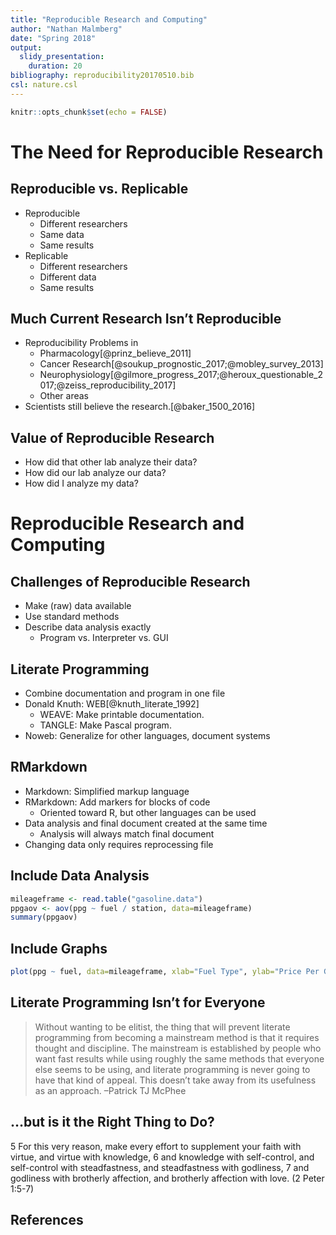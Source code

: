 ```yaml
---
title: "Reproducible Research and Computing"
author: "Nathan Malmberg"
date: "Spring 2018"
output: 
  slidy_presentation:
    duration: 20
bibliography: reproducibility20170510.bib
csl: nature.csl
---
```


```r
knitr::opts_chunk$set(echo = FALSE)
```

# The Need for Reproducible Research
## Reproducible vs. Replicable
- Reproducible
    - Different researchers
    - Same data
    - Same results
- Replicable
    - Different researchers
    - Different data
    - Same results

## Much Current Research Isn't Reproducible
- Reproducibility Problems in
    - Pharmacology[@prinz_believe_2011]
    - Cancer Research[@soukup_prognostic_2017;@mobley_survey_2013]
    - Neurophysiology[@gilmore_progress_2017;@heroux_questionable_2017;@zeiss_reproducibility_2017]
    - Other areas
- Scientists still believe the research.[@baker_1500_2016]

## Value of Reproducible Research
- How did that other lab analyze their data?
- How did our lab analyze our data?
- How did I analyze my data?

# Reproducible Research and Computing

## Challenges of Reproducible Research
- Make (raw) data available
- Use standard methods
- Describe data analysis exactly
    - Program vs. Interpreter vs. GUI
    
## Literate Programming
- Combine documentation and program in one file
- Donald Knuth: WEB[@knuth_literate_1992]
    - WEAVE: Make printable documentation.
    - TANGLE: Make Pascal program.
- Noweb: Generalize for other languages, document systems

## RMarkdown
- Markdown: Simplified markup language
- RMarkdown: Add markers for blocks of code
    - Oriented toward R, but other languages can be used
- Data analysis and final document created at the same time
    - Analysis will always match final document
- Changing data only requires reprocessing file

## Include Data Analysis
```r
mileageframe <- read.table("gasoline.data")
ppgaov <- aov(ppg ~ fuel / station, data=mileageframe)
summary(ppgaov)
```

## Include Graphs
```r
plot(ppg ~ fuel, data=mileageframe, xlab="Fuel Type", ylab="Price Per Gallon")
```

## Literate Programming Isn't for Everyone
> Without wanting to be elitist, the thing that will prevent literate programming from becoming a mainstream method is that it requires thought and discipline. The mainstream is established by people who want fast results while using roughly the same methods that everyone else seems to be using, and literate programming is never going to have that kind of appeal. This doesn't take away from its usefulness as an approach.
    --Patrick TJ McPhee

## ...but is it the Right Thing to Do?
5 For this very reason, make every effort to supplement your faith
  with virtue, and virtue with knowledge, 6 and knowledge with
  self-control, and self-control with steadfastness, and steadfastness
  with godliness, 7 and godliness with brotherly affection, and
  brotherly affection with love. (2 Peter 1:5-7)
  
## References
